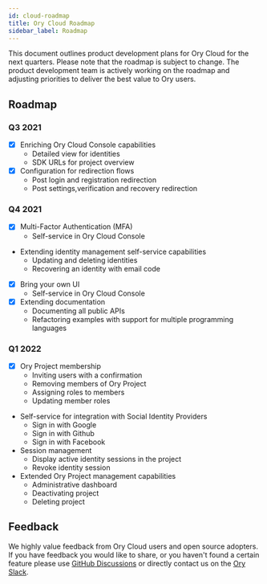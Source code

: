 ```yaml
---
id: cloud-roadmap
title: Ory Cloud Roadmap
sidebar_label: Roadmap
---
```


This document outlines product development plans for Ory Cloud for the next
quarters. Please note that the roadmap is subject to change. The product
development team is actively working on the roadmap and adjusting priorities to
deliver the best value to Ory users.

## Roadmap

### Q3 2021

- [x] Enriching Ory Cloud Console capabilities
  - Detailed view for identities
  - SDK URLs for project overview
- [x] Configuration for redirection flows
  - Post login and registration redirection
  - Post settings,verification and recovery redirection

### Q4 2021

- [x] Multi-Factor Authentication (MFA)
  - Self-service in Ory Cloud Console
- Extending identity management self-service capabilities
  - Updating and deleting identities
  - Recovering an identity with email code
- [x] Bring your own UI
  - Self-service in Ory Cloud Console
- [x] Extending documentation
  - Documenting all public APIs
  - Refactoring examples with support for multiple programming languages

### Q1 2022

- [x] Ory Project membership
  - Inviting users with a confirmation
  - Removing members of Ory Project
  - Assigning roles to members
  - Updating member roles
- Self-service for integration with Social Identity Providers
  - Sign in with Google
  - Sign in with Github
  - Sign in with Facebook
- Session management
  - Display active identity sessions in the project
  - Revoke identity session
- Extended Ory Project management capabilities
  - Administrative dashboard
  - Deactivating project
  - Deleting project

## Feedback

We highly value feedback from Ory Cloud users and open source adopters. If you
have feedback you would like to share, or you haven't found a certain feature
please use [GitHub Discussions](https://github.com/ory/cloud/discussions) or
directly contact us on the [Ory Slack](https://slack.ory.sh/).
